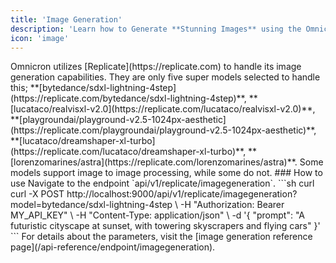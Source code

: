 ```yaml
---
title: 'Image Generation'
description: 'Learn how to Generate **Stunning Images** using the Omnicron API'
icon: 'image'
---
```

<Card title="Image Generations" icon="image">
Omnicron utilizes [Replicate](https://replicate.com) to handle its image generation capabilities. They are only five super models selected to handle this; **[bytedance/sdxl-lightning-4step](https://replicate.com/bytedance/sdxl-lightning-4step)**, **[lucataco/realvisxl-v2.0](https://replicate.com/lucataco/realvisxl-v2.0)**,  **[playgroundai/playground-v2.5-1024px-aesthetic](https://replicate.com/playgroundai/playground-v2.5-1024px-aesthetic)**,  **[lucataco/dreamshaper-xl-turbo](https://replicate.com/lucataco/dreamshaper-xl-turbo)**,  **[lorenzomarines/astra](https://replicate.com/lorenzomarines/astra)**.
<Note>Some models support image to image processing, while some do not.</Note>
</Card>
### How to use
Navigate to the endpoint `api/v1/replicate/imagegeneration`.
```sh curl
curl -X POST http://localhost:9000/api/v1/replicate/imagegeneration?model=bytedance/sdxl-lightning-4step \
  -H "Authorization: Bearer MY_API_KEY" \
  -H "Content-Type: application/json" \
  -d '{
     "prompt": "A futuristic cityscape at sunset, with towering skyscrapers and flying cars"
  }'
```
<Info>For details about the parameters, visit the [image generation reference page](/api-reference/endpoint/imagegeneration).</Info>